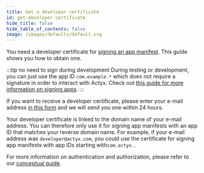 ```yaml
---
title: Get a developer certificate
id: get-developer-certificate
hide_title: false
hide_table_of_contents: false
image: /images/defaults/default.svg
---
```


You need a developer certificate for [signing an app manifest](../app-auth/sign-app-manifest.mdx).
This guide shows you how to obtain one.

:::tip no need to sign during development
During testing or development, you can just use the app ID `com.example.*` which does not require a signature in order to interact with Actyx.
Check out [this guide for more information on signing apps](../app-auth/sign-app-manifest.mdx).
:::

If you want to receive a developer certificate, please enter your e-mail address [in this form](https://oliver454918.typeform.com/to/gqSIzIwm) and we will send you one within 24 hours.

Your developer certificate is linked to the domain name of your e-mail address.
You can therefore only use it for signing app manifests with an app ID that matches your reverse domain name.
For example, if your e-mail address was `developer@actyx.com`, you could use the certificate for signing app manifests with app IDs starting with`com.actyx.`.

For more information on authentication and authorization, please refer to our [conceptual guide](../../conceptual/authentication-and-authorization.mdx).
